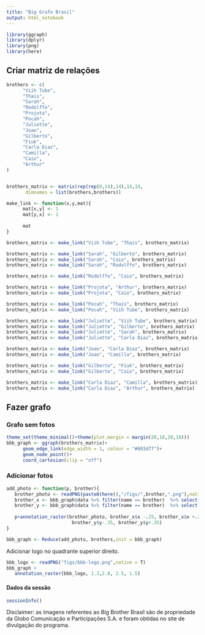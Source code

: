 ```yaml
---
title: "Big Grafo Brasil"
output: html_notebook
---
```


```r
library(ggraph)
library(dplyr)
library(png)
library(here)
```

## Criar matriz de relações
```r
brothers <- c(
      "Viih Tube",
      "Thais",
      "Sarah",
      "Rodolffo",
      "Projota",
      "Pocah",
      "Juliette",
      "Joao",
      "Gilberto",
      "Fiuk",
      "Carla Diaz",
      "Camilla",
      "Caio",
      "Arthur"
)


brothers_matrix <- matrix(rep(rep(0,14),14),14,14,
       dimnames = list(brothers,brothers))
```

```r
make_link <- function(x,y,mat){
      mat[x,y] <- 1
      mat[y,x] <- 1
      
      mat
}

brothers_matrix <- make_link("Viih Tube", "Thais", brothers_matrix)

brothers_matrix <- make_link("Sarah", "Gilberto", brothers_matrix)
brothers_matrix <- make_link("Sarah", "Caio", brothers_matrix)
brothers_matrix <- make_link("Sarah", "Rodolffo", brothers_matrix)

brothers_matrix <- make_link("Rodolffo", "Caio", brothers_matrix)

brothers_matrix <- make_link("Projota", "Arthur", brothers_matrix)
brothers_matrix <- make_link("Projota", "Caio", brothers_matrix)

brothers_matrix <- make_link("Pocah", "Thais", brothers_matrix)
brothers_matrix <- make_link("Pocah", "Viih Tube", brothers_matrix)

brothers_matrix <- make_link("Juliette", "Viih Tube", brothers_matrix)
brothers_matrix <- make_link("Juliette", "Gilberto", brothers_matrix)
brothers_matrix <- make_link("Juliette", "Sarah", brothers_matrix)
brothers_matrix <- make_link("Juliette", "Carla Diaz", brothers_matrix)

brothers_matrix <- make_link("Joao", "Carla Diaz", brothers_matrix)
brothers_matrix <- make_link("Joao", "Camilla", brothers_matrix)

brothers_matrix <- make_link("Gilberto", "Fiuk", brothers_matrix)
brothers_matrix <- make_link("Gilberto", "Caio", brothers_matrix)

brothers_matrix <- make_link("Carla Diaz", "Camilla", brothers_matrix)
brothers_matrix <- make_link("Carla Diaz", "Arthur", brothers_matrix)


```

## Fazer grafo
### Grafo sem fotos
```r
theme_set(theme_minimal()+theme(plot.margin = margin(20,10,20,10)))
bbb_graph <- ggraph(brothers_matrix)+
      geom_edge_link(edge_width = 1, colour = "#603d77")+
      geom_node_point()+
      coord_cartesian(clip = "off")
```

### Adicionar fotos
```r
add_photo <- function(p, brother){
   brother_photo <- readPNG(paste0(here(),"/figs/",brother,".png"),native = T)
   brother_x <- bbb_graph$data %>% filter(name == brother)  %>% select(x)
   brother_y <- bbb_graph$data %>% filter(name == brother)  %>% select(y)
   
   p+annotation_raster(brother_photo, brother_x$x -.25, brother_x$x +.25, 
                        brother_y$y-.35, brother_y$y+.35)
}

bbb_graph <- Reduce(add_photo, brothers,init = bbb_graph)
```

Adicionar logo no quadrante superior direito.
```r
bbb_logo <- readPNG("figs/bbb-logo.png",native = T)
bbb_graph +
   annotation_raster(bbb_logo, 1.3,2.8, 2.5, 1.5)
```

#### Dados da sessão
```r
sessionInfo()
```

Disclaimer: as imagens referentes ao Big Brother Brasil são de propriedade da Globo Comunicação e Participações S.A. e foram obtidas no site de divulgação do programa.